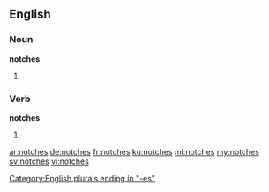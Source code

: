 ==English==

===Noun===
'''notches'''

# {{plural of|notch}}

===Verb===
'''notches'''

# {{en-third-person singular of|notch}}

[[Category:English plurals ending in "-es"]]

[[ar:notches]]
[[de:notches]]
[[fr:notches]]
[[ku:notches]]
[[ml:notches]]
[[my:notches]]
[[sv:notches]]
[[vi:notches]]